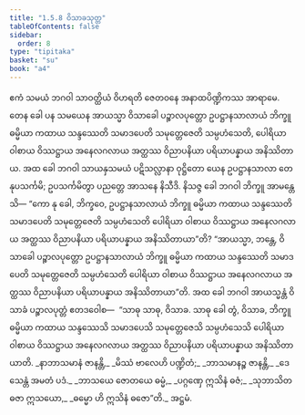 ```yaml
---
title: "1.5.8 ဝိသာခသုတ္တ"
tableOfContents: false
sidebar:
  order: 8
type: "tipitaka"
basket: "su"
book: "a4"
---
```



<DynamicBreadcrumb />

<Division number="48" book="a4" e="ch" v="15" p="360">

<Paragraph number="332" book="a4">
ဧကံ သမယံ ဘဂဝါ သာဝတ္ထိယံ ဝိဟရတိ ဇေတဝနေ အနာထပိဏ္ဍိကဿ အာရာမေ. တေန ခေါ ပန သမယေန အာယသ္မာ ဝိသာခေါ ပဉ္စာလပုတ္တော ဥပဋ္ဌာနသာလာယံ ဘိက္ခူ ဓမ္မိယာ ကထာယ သန္ဒဿေတိ သမာဒပေတိ သမုတ္တေဇေတိ သမ္ပဟံသေတိ, ပေါရိယာ ဝါစာယ ဝိဿဋ္ဌာယ အနေလဂလာယ အတ္ထဿ ဝိညာပနိယာ ပရိယာပန္နာယ အနိဿိတာယ. အထ ခေါ ဘဂဝါ သာယနှသမယံ ပဋိသလ္လာနာ ဝုဋ္ဌိတော ယေန ဥပဋ္ဌာနသာလာ တေနုပသင်္ကမိ; ဥပသင်္ကမိတွာ ပညတ္တေ အာသနေ နိသီဒိ. နိသဇ္ဇ ခေါ ဘဂဝါ ဘိက္ခူ အာမန္တေသိ—
</Paragraph>

<Paragraph number="333" book="a4">
“ကော နု ခေါ, ဘိက္ခဝေ, ဥပဋ္ဌာနသာလာယံ ဘိက္ခူ ဓမ္မိယာ ကထာယ သန္ဒဿေတိ သမာဒပေတိ သမုတ္တေဇေတိ သမ္ပဟံသေတိ ပေါရိယာ ဝါစာယ ဝိဿဋ္ဌာယ အနေလဂလာယ အတ္ထဿ ဝိညာပနိယာ ပရိယာပန္နာယ အနိဿိတာယာ”တိ? “အာယသ္မာ, ဘန္တေ, ဝိသာခေါ ပဉ္စာလပုတ္တော ဥပဋ္ဌာနသာလာယံ ဘိက္ခူ ဓမ္မိယာ ကထာယ သန္ဒဿေတိ သမာဒပေတိ သမုတ္တေဇေတိ သမ္ပဟံသေတိ ပေါရိယာ ဝါစာယ ဝိဿဋ္ဌာယ အနေလဂလာယ အတ္ထဿ ဝိညာပနိယာ ပရိယာပန္နာယ အနိဿိတာယာ”တိ.
</Paragraph>

<Paragraph number="334" book="a4">
အထ ခေါ ဘဂဝါ အာယသ္မန္တံ ဝိသာခံ ပဉ္စာလပုတ္တံ ဧတဒဝေါစ—  “သာဓု သာဓု, ဝိသာခ. သာဓု ခေါ တွံ, ဝိသာခ, ဘိက္ခူ ဓမ္မိယာ ကထာယ သန္ဒဿေသိ သမာဒပေသိ သမုတ္တေဇေသိ သမ္ပဟံသေသိ ပေါရိယာ ဝါစာယ ဝိဿဋ္ဌာယ အနေလဂလာယ အတ္ထဿ ဝိညာပနိယာ ပရိယာပန္နာယ အနိဿိတာယာတိ.
</Paragraph>

<Paragraph number="335" type="verses" book="a4">
_နာဘာသမာနံ ဇာနန္တိ,_  
_မိဿံ ဗာလေဟိ ပဏ္ဍိတံ;_  
_ဘာသမာနဉ္စ ဇာနန္တိ,_  
_ဒေသေန္တံ အမတံ ပဒံ._  

</Paragraph>

<Paragraph number="336" type="verses" book="a4">
_ဘာသယေ ဇောတယေ ဓမ္မံ,_  
_ပဂ္ဂဏှေ ဣသိနံ ဓဇံ;_  
_သုဘာသိတဓဇာ ဣသယော,_  
_ဓမ္မော ဟိ ဣသိနံ ဓဇော”တိ._  


</Paragraph>
</Division>

<Paragraph number="337" type="center" book="a4">
အဋ္ဌမံ.
</Paragraph>
